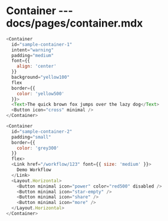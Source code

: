 # Container --- docs/pages/container.mdx

```js live=true
<Container
  id="sample-container-1"
  intent="warning"
  padding="medium"
  font={{
    align: 'center'
  }}
  background="yellow100"
  flex
  border={{
    color: 'yellow500'
  }}>
  <Text>The quick brown fox jumps over the lazy dog</Text>
  <Button icon="cross" minimal />
</Container>
```

```js live=true
<Container
  id="sample-container-2"
  padding="small"
  border={{
    color: 'grey300'
  }}
  flex>
  <Link href="/workflow/123" font={{ size: 'medium' }}>
    Demo Workflow
  </Link>
  <Layout.Horizontal>
    <Button minimal icon="power" color="red500" disabled />
    <Button minimal icon="star-empty" />
    <Button minimal icon="share" />
    <Button minimal icon="more" />
  </Layout.Horizontal>
</Container>
```
